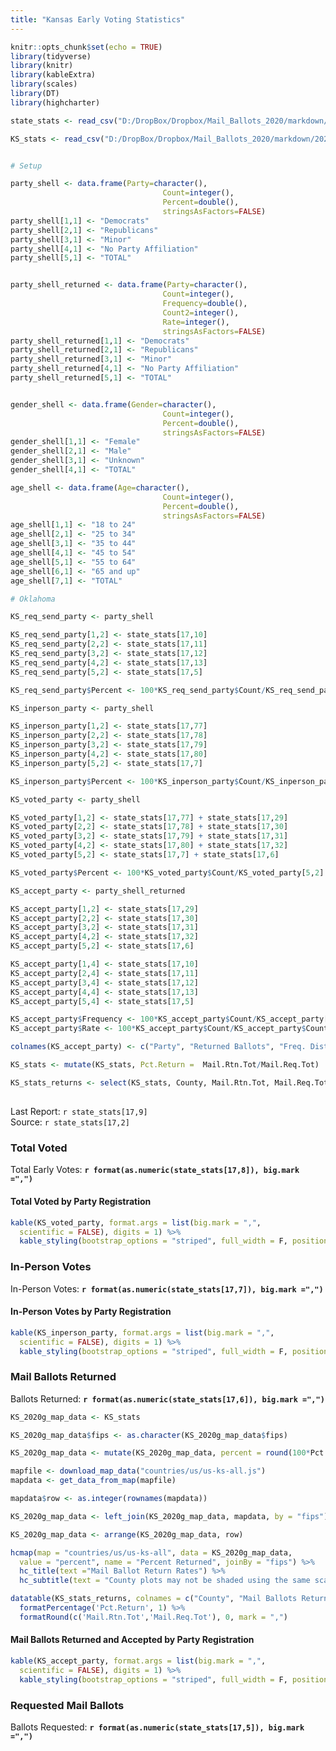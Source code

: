```yaml
---
title: "Kansas Early Voting Statistics"
---
```

```r
knitr::opts_chunk$set(echo = TRUE)
library(tidyverse)
library(knitr)
library(kableExtra)
library(scales)
library(DT)
library(highcharter)

state_stats <- read_csv("D:/DropBox/Dropbox/Mail_Ballots_2020/markdown/2020G_Early_Vote.csv")

KS_stats <- read_csv("D:/DropBox/Dropbox/Mail_Ballots_2020/markdown/2020G_Early_Vote_KS.csv")


# Setup

party_shell <- data.frame(Party=character(),
                                  Count=integer(),
                                  Percent=double(),
                                  stringsAsFactors=FALSE)
party_shell[1,1] <- "Democrats"
party_shell[2,1] <- "Republicans"
party_shell[3,1] <- "Minor"
party_shell[4,1] <- "No Party Affiliation"
party_shell[5,1] <- "TOTAL"


party_shell_returned <- data.frame(Party=character(),
                                  Count=integer(),
                                  Frequency=double(),
                                  Count2=integer(),
                                  Rate=integer(),
                                  stringsAsFactors=FALSE)
party_shell_returned[1,1] <- "Democrats"
party_shell_returned[2,1] <- "Republicans"
party_shell_returned[3,1] <- "Minor"
party_shell_returned[4,1] <- "No Party Affiliation"
party_shell_returned[5,1] <- "TOTAL"


gender_shell <- data.frame(Gender=character(),
                                  Count=integer(),
                                  Percent=double(),
                                  stringsAsFactors=FALSE)
gender_shell[1,1] <- "Female"
gender_shell[2,1] <- "Male"
gender_shell[3,1] <- "Unknown"
gender_shell[4,1] <- "TOTAL"

age_shell <- data.frame(Age=character(),
                                  Count=integer(),
                                  Percent=double(),
                                  stringsAsFactors=FALSE)
age_shell[1,1] <- "18 to 24"
age_shell[2,1] <- "25 to 34"
age_shell[3,1] <- "35 to 44"
age_shell[4,1] <- "45 to 54"
age_shell[5,1] <- "55 to 64"
age_shell[6,1] <- "65 and up"
age_shell[7,1] <- "TOTAL"

# Oklahoma

KS_req_send_party <- party_shell

KS_req_send_party[1,2] <- state_stats[17,10] 
KS_req_send_party[2,2] <- state_stats[17,11] 
KS_req_send_party[3,2] <- state_stats[17,12] 
KS_req_send_party[4,2] <- state_stats[17,13] 
KS_req_send_party[5,2] <- state_stats[17,5] 

KS_req_send_party$Percent <- 100*KS_req_send_party$Count/KS_req_send_party[5,2]

KS_inperson_party <- party_shell

KS_inperson_party[1,2] <- state_stats[17,77] 
KS_inperson_party[2,2] <- state_stats[17,78] 
KS_inperson_party[3,2] <- state_stats[17,79] 
KS_inperson_party[4,2] <- state_stats[17,80] 
KS_inperson_party[5,2] <- state_stats[17,7] 

KS_inperson_party$Percent <- 100*KS_inperson_party$Count/KS_inperson_party[5,2]

KS_voted_party <- party_shell

KS_voted_party[1,2] <- state_stats[17,77] + state_stats[17,29]
KS_voted_party[2,2] <- state_stats[17,78] + state_stats[17,30] 
KS_voted_party[3,2] <- state_stats[17,79] + state_stats[17,31] 
KS_voted_party[4,2] <- state_stats[17,80] + state_stats[17,32] 
KS_voted_party[5,2] <- state_stats[17,7] + state_stats[17,6]

KS_voted_party$Percent <- 100*KS_voted_party$Count/KS_voted_party[5,2]

KS_accept_party <- party_shell_returned

KS_accept_party[1,2] <- state_stats[17,29] 
KS_accept_party[2,2] <- state_stats[17,30] 
KS_accept_party[3,2] <- state_stats[17,31] 
KS_accept_party[4,2] <- state_stats[17,32] 
KS_accept_party[5,2] <- state_stats[17,6] 

KS_accept_party[1,4] <- state_stats[17,10] 
KS_accept_party[2,4] <- state_stats[17,11] 
KS_accept_party[3,4] <- state_stats[17,12] 
KS_accept_party[4,4] <- state_stats[17,13] 
KS_accept_party[5,4] <- state_stats[17,5] 

KS_accept_party$Frequency <- 100*KS_accept_party$Count/KS_accept_party[5,2]
KS_accept_party$Rate <- 100*KS_accept_party$Count/KS_accept_party$Count2

colnames(KS_accept_party) <- c("Party", "Returned Ballots", "Freq. Distribution", "Requested Ballots", "Return Rate")

KS_stats <- mutate(KS_stats, Pct.Return =  Mail.Rtn.Tot/Mail.Req.Tot)

KS_stats_returns <- select(KS_stats, County, Mail.Rtn.Tot, Mail.Req.Tot, Pct.Return)

```
## {.tabset}
Last Report: `r state_stats[17,9]`  
Source:  `r state_stats[17,2]`

### Total Voted

Total Early Votes: **`r format(as.numeric(state_stats[17,8]), big.mark =",")`**

#### **Total Voted by Party Registration**

``` r
kable(KS_voted_party, format.args = list(big.mark = ",", 
  scientific = FALSE), digits = 1) %>%
  kable_styling(bootstrap_options = "striped", full_width = F, position = "left")
```

### In-Person Votes

In-Person Votes: **`r format(as.numeric(state_stats[17,7]), big.mark =",")`**

#### **In-Person Votes by Party Registration**

``` r
kable(KS_inperson_party, format.args = list(big.mark = ",", 
  scientific = FALSE), digits = 1) %>%
  kable_styling(bootstrap_options = "striped", full_width = F, position = "left")
```

### Mail Ballots Returned

Ballots Returned: **`r format(as.numeric(state_stats[17,6]), big.mark =",")`**

``` r

KS_2020g_map_data <- KS_stats

KS_2020g_map_data$fips <- as.character(KS_2020g_map_data$fips)

KS_2020g_map_data <- mutate(KS_2020g_map_data, percent = round(100*Pct.Return, digits = 1))

mapfile <- download_map_data("countries/us/us-ks-all.js")
mapdata <- get_data_from_map(mapfile)

mapdata$row <- as.integer(rownames(mapdata))

KS_2020g_map_data <- left_join(KS_2020g_map_data, mapdata, by = "fips")

KS_2020g_map_data <- arrange(KS_2020g_map_data, row)

hcmap(map = "countries/us/us-ks-all", data = KS_2020g_map_data,
  value = "percent", name = "Percent Returned", joinBy = "fips") %>%
  hc_title(text ="Mail Ballot Return Rates") %>%
  hc_subtitle(text = "County plots may not be shaded using the same scale")
```

``` r
datatable(KS_stats_returns, colnames = c("County", "Mail Ballots Returned", "Mail Ballot Requests", "Percent Returned"), rownames = F) %>%
  formatPercentage('Pct.Return', 1) %>%
  formatRound(c('Mail.Rtn.Tot','Mail.Req.Tot'), 0, mark = ",")
```



#### **Mail Ballots Returned and Accepted by Party Registration**

``` r
kable(KS_accept_party, format.args = list(big.mark = ",", 
  scientific = FALSE), digits = 1) %>%
  kable_styling(bootstrap_options = "striped", full_width = F, position = "left")
```

### Requested Mail Ballots

Ballots Requested: **`r format(as.numeric(state_stats[17,5]), big.mark =",")`**
